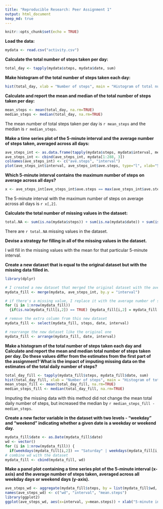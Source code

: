 ---
title: "Reproducible Research: Peer Assignment 1"
output: html_document
keep_md: true
---

```{r setup, include=FALSE}
knitr::opts_chunk$set(echo = TRUE)
```

**Load the data:**

```{r}
mydata <- read.csv("activity.csv")

```

**Calculate the total number of steps taken per day:**

```{r}
total_day <- tapply(mydata$steps, mydata$date, sum)

```

**Make histogram of the total number of steps taken each day:**

```{r}
hist(total_day, xlab = "Number of steps", main = "Histogram of total number of steps per day")
```

**Calculate and report the mean and median of the total number of steps taken per day:**

```{r}
mean_steps <- mean(total_day, na.rm=TRUE)
median_steps <- median(total_day, na.rm=TRUE)

```

The mean number of total steps taken per day is `r mean_steps` and the median is `r median_steps`.

**Make a time series plot of the 5-minute interval and the average number of steps taken, averaged across all days:**
```{r}
ave_steps_int <- as.data.frame(tapply(mydata$steps, mydata$interval, mean, na.rm=TRUE))
ave_steps_int <- cbind(ave_steps_int, mydata[1:288, 3])
colnames(ave_steps_int) <- c("ave.steps", "interval")
plot(ave_steps_int$interval, ave_steps_int$ave.steps, type="l", xlab="5-minute interval", ylab="Number of steps", main = "Average number of steps per 5-minute interval")
```

**Which 5-minute interval contains the maximum number of steps on average across all days?**
```{r}
x <- ave_steps_int[ave_steps_int$ave.steps == max(ave_steps_int$ave.steps), ]

```

The 5-minute interval with the maximum number of steps on average across all days is `r x[,2]`.


**Calculate the total number of missing values in the dataset:**
```{r}
total.NA <- sum(is.na(mydata$steps)) + sum(is.na(mydata$date)) + sum(is.na(mydata$interval))

```

There are `r total.NA` missing values in the dataset.

**Devise a strategy for filling in all of the missing values in the dataset.**

I will fill in the missing values with the mean for that particular 5-minute interval.

**Create a new dataset that is equal to the original dataset but with the missing data filled in.**
```{r}
library(dplyr)

# I created a new dataset that merged the original dataset with the average steps by interval dataset.
mydata_fill <- merge(mydata, ave_steps_int, by.y = "interval")

# if there's a missing value, I replace it with the average number of steps for that interval.
for (i in 1:nrow(mydata_fill)) 
  {if(is.na(mydata_fill[i,2]) == TRUE) {mydata_fill[i,2] = mydata_fill[i, 4]}}

# remove the extra column from this new dataset
mydata_fill <- select(mydata_fill, steps, date, interval)

# rearrange the new dataset like the original one
mydata_fill <- arrange(mydata_fill, date, interval)

```

**Make a histogram of the total number of steps taken each day and Calculate and report the mean and median total number of steps taken per day. Do these values differ from the estimates from the first part of the assignment? What is the impact of imputing missing data on the estimates of the total daily number of steps?**

```{r}
total_day_fill <- tapply(mydata_fill$steps, mydata_fill$date, sum)
hist(total_day_fill, xlab = "Number of steps", main = "Histogram of total number of steps per day")
mean_steps_fill <- mean(total_day_fill, na.rm=TRUE)
median_steps_fill <- median(total_day_fill, na.rm=TRUE)
```

Imputing the missing data with this method did not change the mean total daily number of steps, but increased the median by `r median_steps_fill - median_steps`.

**Create a new factor variable in the dataset with two levels - "weekday" and "weekend" indicating whether a given date is a weekday or weekend day.**
```{r}
mydata_fill$date <- as.Date(mydata_fill$date)
wd <- vector()
for (i in 1:nrow(mydata_fill)) {
  if(weekdays(mydata_fill[i,2]) == "Saturday" | weekdays(mydata_fill[i,2]) == "Sunday") {wd[i] = "weekend"} else {wd[i] = "weekday"}}
# combine wd with the dataset
mydata_fill <- cbind(mydata_fill, wd)

```

**Make a panel plot containing a time series plot of the 5-minute interval (x-axis) and the average number of steps taken, averaged across all weekday days or weekend days (y-axis).**
```{r}

ave_steps_wd <- aggregate(mydata_fill$steps, by = list(mydata_fill$wd, mydata_fill$interval), mean, na.rm=TRUE)
names(ave_steps_wd) <- c("wd", "interval", "mean.steps")
library(ggplot2)
ggplot(ave_steps_wd, aes(x=interval, y=mean.steps)) + xlab("5-minute interval") + ylab("Number of steps") + geom_line() + facet_grid(wd~.)

```